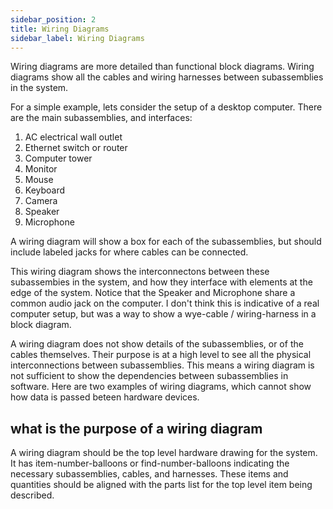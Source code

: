 ```yaml
---
sidebar_position: 2
title: Wiring Diagrams
sidebar_label: Wiring Diagrams
---
```


Wiring diagrams are more detailed than functional block diagrams.
Wiring diagrams show all the cables and wiring harnesses between subassemblies in the system.

For a simple example, lets consider the setup of a desktop computer.
There are the main subassemblies, and interfaces:

1. AC electrical wall outlet
2. Ethernet switch or router
3. Computer tower
4. Monitor
5. Mouse
6. Keyboard
7. Camera
8. Speaker
9. Microphone

A wiring diagram will show a box for each of the subassemblies, but should include labeled jacks for where cables can be connected.

[//]: # "TODO, add a drawing of the system"

This wiring diagram shows the interconnectons between these subassembies in the system, and how they interface with elements at the edge of the system. Notice that the Speaker and Microphone share a common audio jack on the computer.
I don't think this is indicative of a real computer setup, but was a way to show a wye-cable / wiring-harness in a block diagram.

A wiring diagram does not show details of the subassemblies, or of the cables themselves.
Their purpose is at a high level to see all the physical interconnections between subassemblies.
This means a wiring diagram is not sufficient to show the dependencies between subassemblies in software.
Here are two examples of wiring diagrams, which cannot show how data is passed beteen hardware devices.

[//]: # "TODO, add a drawing of a ethernet switch with devices connected to it. dotted line for data"
[//]: # "TODO, add a drawing of a 3 node CANbus, with the middle device having two jacks"

## what is the purpose of a wiring diagram

A wiring diagram should be the top level hardware drawing for the system.
It has item-number-balloons or find-number-balloons indicating the necessary subassemblies, cables, and harnesses.
These items and quantities should be aligned with the parts list for the top level item being described.
